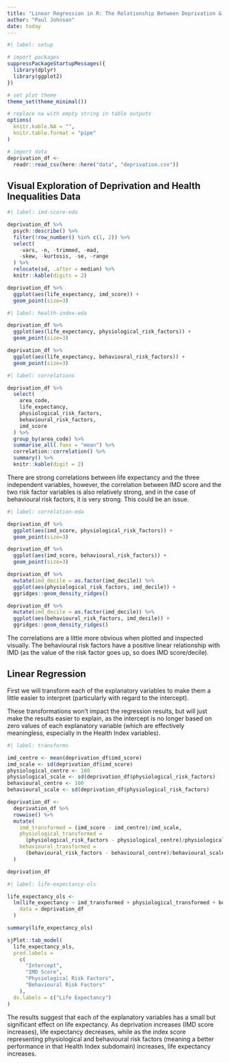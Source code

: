 ```yaml
---
title: "Linear Regression in R: The Relationship Between Deprivation & Life Expectancy"
author: "Paul Johnson"
date: today
---
```


```r
#| label: setup

# import packages
suppressPackageStartupMessages({
  library(dplyr)
  library(ggplot2)
})

# set plot theme
theme_set(theme_minimal())

# replace na with empty string in table outputs
options(
  knitr.kable.NA = "",
  knitr.table.format = "pipe"
)

# import data
deprivation_df <-
  readr::read_csv(here::here("data", "deprivation.csv"))

```


## Visual Exploration of Deprivation and Health Inequalities Data


```r
#| label: imd-score-eda

deprivation_df %>%
  psych::describe() %>%
  filter(!row_number() %in% c(1, 2)) %>%
  select(
    -vars, -n, -trimmed, -mad,
    -skew, -kurtosis, -se, -range
  ) %>%
  relocate(sd, .after = median) %>%
  knitr::kable(digits = 2)

deprivation_df %>%
  ggplot(aes(life_expectancy, imd_score)) +
  geom_point(size=3)

```

```r
#| label: health-index-eda

deprivation_df %>%
  ggplot(aes(life_expectancy, physiological_risk_factors)) +
  geom_point(size=3)

deprivation_df %>%
  ggplot(aes(life_expectancy, behavioural_risk_factors)) +
  geom_point(size=3)

```


```r
#| label: correlations

deprivation_df %>%
  select(
    area_code,
    life_expectancy,
    physiological_risk_factors,
    behavioural_risk_factors,
    imd_score
  ) %>%
  group_by(area_code) %>%
  summarise_all(.funs = "mean") %>%
  correlation::correlation() %>%
  summary() %>%
  knitr::kable(digit = 2)

```

There are strong correlations between life expectancy and the three independent variables, however, the correlation between IMD score and the two risk factor variables is also relatively strong, and in the case of behavioural risk factors, it is very strong. This could be an issue.

```r
#| label: correlation-eda

deprivation_df %>%
  ggplot(aes(imd_score, physiological_risk_factors)) +
  geom_point(size=3)

deprivation_df %>%
  ggplot(aes(imd_score, behavioural_risk_factors)) +
  geom_point(size=3)

deprivation_df %>%
  mutate(imd_decile = as.factor(imd_decile)) %>%
  ggplot(aes(physiological_risk_factors, imd_decile)) +
  ggridges::geom_density_ridges()

deprivation_df %>%
  mutate(imd_decile = as.factor(imd_decile)) %>%
  ggplot(aes(behavioural_risk_factors, imd_decile)) +
  ggridges::geom_density_ridges()

```

The correlations are a little more obvious when plotted and inspected visually. The behavioural risk factors have a positive linear relationship with IMD (as the value of the risk factor goes up, so does IMD score/decile).

## Linear Regression

First we will transform each of the explanatory variables to make them a little easier to interpret (particularly with regard to the intercept).

These transformations won't impact the regression results, but will just make the results easier to explain, as the intercept is no longer based on zero values of each explanatory variable (which are effectively meaningless, especially in the Health Index variables).

```r
#| label: transforms

imd_centre <- mean(deprivation_df$imd_score)
imd_scale <- sd(deprivation_df$imd_score)
physiological_centre <- 100
physiological_scale <- sd(deprivation_df$physiological_risk_factors)
behavioural_centre <- 100
behavioural_scale <- sd(deprivation_df$physiological_risk_factors)

deprivation_df <-
  deprivation_df %>%
  rowwise() %>%
  mutate(
    imd_transformed = (imd_score - imd_centre)/imd_scale,
    physiological_transformed = 
      (physiological_risk_factors - physiological_centre)/physiological_scale,
    behavioural_transformed = 
      (behavioural_risk_factors - behavioural_centre)/behavioural_scale
  )

deprivation_df

```

```r
#| label: life-expectancy-ols

life_expectancy_ols <-
  lm(life_expectancy ~ imd_transformed + physiological_transformed + behavioural_transformed,
    data = deprivation_df
  )

summary(life_expectancy_ols)

sjPlot::tab_model(
  life_expectancy_ols,
  pred.labels =
    c(
      "Intercept",
      "IMD Score",
      "Physiological Risk Factors",
      "Behavioural Risk Factors"
    ),
  dv.labels = c("Life Expectancy")
)

```

The results suggest that each of the explanatory variables has a small but significant effect on life expectancy. As deprivation increases (IMD score increases), life expectancy decreases, while as the index score representing physiological and behavioural risk factors (meaning a better performance in that Health Index subdomain) increases, life expectancy increases.